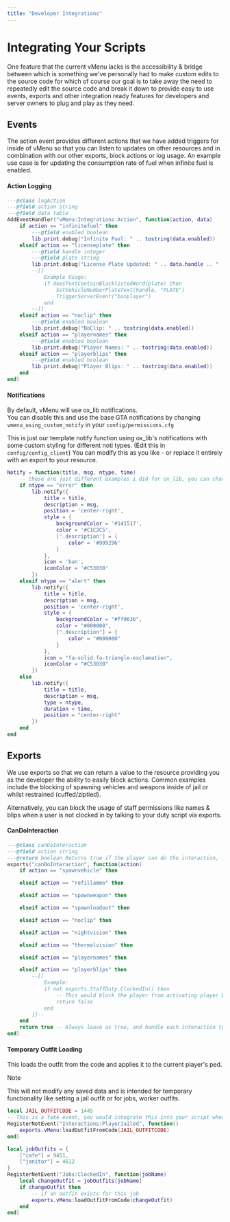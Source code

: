 ```yaml
---
title: "Developer Integrations"
---
```



# Integrating Your Scripts
One feature that the current vMenu lacks is the accessibility & bridge between which is something we've personally had to make custom edits to the source code for which of course our goal is to take away the need to repeatedly edit the source code and break it down to provide easy to use events, exports and other integration ready features for developers and server owners to plug and play as they need.

## Events
The action event provides different actions that we have added triggers for inside of vMenu so that you can listen to updates on other resources and in combination with our other exports, block actions or log usage.
An example use case is for updating the consumption rate of fuel when infinite fuel is enabled.

#### Action Logging
```lua showLineNumbers filename="integrations.lua"
---@class logAction
---@field action string
---@field data table
AddEventHandler("vMenu:Integrations:Action", function(action, data)
    if action == "infinitefuel" then
        ---@field enabled boolean
        lib.print.debug("Infinite Fuel: " .. tostring(data.enabled))
    elseif action == "licenseplate" then
        ---@field handle integer
        ---@field plate string
        lib.print.debug("License Plate Updated: " .. data.handle .. " - " .. data.plate)
        --[[
            Example Usage:
            if doesTextContainBlacklistedWord(plate) then
                SetVehicleNumberPlateText(handle, "PLATE")
                TriggerServerEvent("banplayer")
            end
        --]]
    elseif action == "noclip" then
        ---@field enabled boolean
        lib.print.debug("NoClip: " .. tostring(data.enabled))
    elseif action == "playernames" then
        ---@field enabled boolean
        lib.print.debug("Player Names: " .. tostring(data.enabled))
    elseif action == "playerblips" then
        ---@field enabled boolean
        lib.print.debug("Player Blips: " .. tostring(data.enabled))
    end
end)
```

#### Notifications
By default, vMenu will use ox_lib notifications.<br/>You can disable this and use the base GTA notifications by changing `vmenu_using_custom_notify` in your `config/permissions.cfg`

This is just our template notify function using ox_lib's notifications with some custom styling for different noti types. (Edit this in `config/config_client`)
You can modify this as you like - or replace it entirely with an export to your resource.
```lua showLineNumbers
Notify = function(title, msg, ntype, time)
    -- these are just different examples i did for ox_lib, you can change these of course how you like
    if ntype == "error" then
        lib.notify({
            title = title,
            description = msg,
            position = 'center-right',
            style = {
                backgroundColor = '#141517',
                color = '#C1C2C5',
                ['.description'] = {
                    color = '#909296'
                }
            },
            icon = 'ban',
            iconColor = '#C53030'
        })
    elseif ntype == "alert" then
        lib.notify({
            title = title,
            description = msg,
            position = 'center-right',
            style = {
                backgroundColor = "#ff963b",
                color = "#000000",
                [".description"] = {
                    color = "#000000"
                }
            },
            icon = "fa-solid fa-triangle-exclamation",
            iconColor = "#C53030"
        })
    else
        lib.notify({
            title = title,
            description = msg,
            type = ntype,
            duration = time,
            position = "center-right"
        })
    end
end
```

## Exports
We use exports so that we can return a value to the resource providing you as the developer the ability to easily block actions.
Common examples include the blocking of spawning vehicles and weapons inside of jail or whilst restrained (cuffed/ziptied).

Alternatively, you can block the usage of staff permissions like names & blips when a user is not clocked in by talking to your duty script via exports.

#### CanDoInteraction
```lua showLineNumbers
---@class canDoInteraction
---@field action string
---@return boolean Returns true if the player can do the interaction, false otherwise
exports("canDoInteraction", function(action)
    if action == "spawnvehicle" then

    elseif action == "refillammo" then

    elseif action == "spawnweapon" then

    elseif action == "spawnloadout" then

    elseif action == "noclip" then

    elseif action == "nightvision" then

    elseif action == "thermalvision" then

    elseif action == "playernames" then

    elseif action == "playerblips" then
        --[[
            Example:
            if not exports.StaffDuty.ClockedIn() then
                -- This would block the player from activating player blips
                return false
            end
        ]]--
    end
    return true -- Always leave as true, and handle each interaction type as needed with an if statement.
end)
```

#### Temporary Outfit Loading
This loads the outfit from the code and applies it to the current player's ped.
> [!NOTE]
>
> This will not modify any saved data and is intended for temporary functionality like setting a jail outfit or for jobs, worker outfits.
```lua showLineNumbers
local JAIL_OUTFITCODE = 1445
-- This is a fake event, you would integrate this into your script where needed
RegisterNetEvent("Interactions:PlayerJailed", function()
    exports.vMenu:loadOutfitFromCode(JAIL_OUTFITCODE)
end)

local jobOutfits = {
    ["cafe"] = 9451,
    ["janitor"] = 4612
}
RegisterNetEvent("Jobs:ClockedIn", function(jobName)
    local changeOutfit = jobOutfits[jobName]
    if changeOutfit then
        -- if an outfit exists for this job
        exports.vMenu:loadOutfitFromCode(changeOutfit)
    end
end)
```